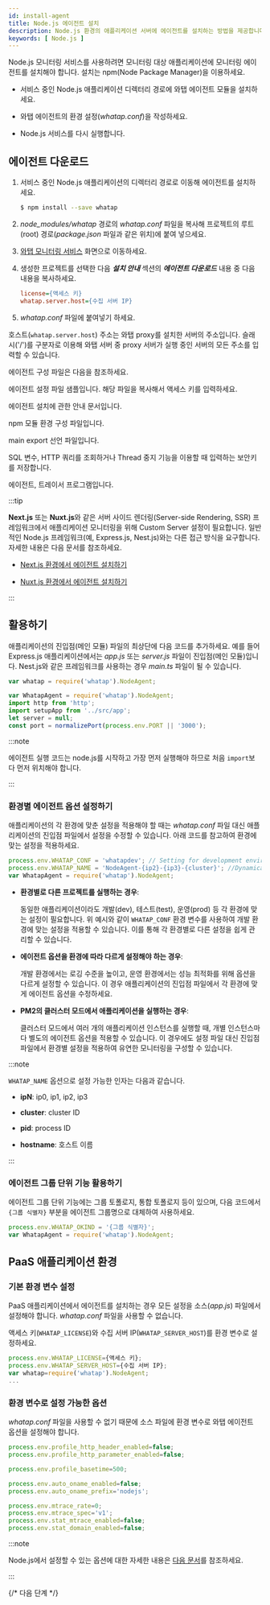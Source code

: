 ```yaml
---
id: install-agent
title: Node.js 에이전트 설치
description: Node.js 환경의 애플리케이션 서버에 에이전트를 설치하는 방법을 제공합니다.
keywords: [ Node.js ]
---
```




<Agentsignupguide />   

<Youtube ko="i8P8wrKgm40" en="i8P8wrKgm40" ja="i8P8wrKgm40" />

Node.js 모니터링 서비스를 사용하려면 모니터링 대상 애플리케이션에 모니터링 에이전트를 설치해야 합니다. 설치는 npm(Node Package Manager)을 이용하세요.

* 서비스 중인 Node.js 애플리케이션 디렉터리 경로에 와탭 에이전트 모듈을 설치하세요.

* 와탭 에이전트의 환경 설정(*whatap.conf*)을 작성하세요.

* Node.js 서비스를 다시 실행합니다.


<Createprojectv2 />


<Accesskeyv2 /> 

## 에이전트 다운로드

1. 서비스 중인 Node.js 애플리케이션의 디렉터리 경로로 이동해 에이전트를 설치하세요.

    ```bash
    $ npm install --save whatap
    ```

1. *node_modules/whatap* 경로의 *whatap.conf* 파일을 복사해 프로젝트의 루트(root) 경로(*package.json* 파일과 같은 위치)에 붙여 넣으세요.

1. [와탭 모니터링 서비스](https://service.whatap.io) 화면으로 이동하세요.

1. 생성한 프로젝트를 선택한 다음 ***설치 안내*** 섹션의 ***에이전트 다운로드*** 내용 중 다음 내용을 복사하세요.

    ```ini title='Example'
    license={액세스 키}
    whatap.server.host={수집 서버 IP}
    ```

1. *whatap.conf* 파일에 붙여넣기 하세요.

호스트(`whatap.server.host`) 주소는 와탭 proxy를 설치한 서버의 주소입니다. 슬래시('/')를 구분자로 이용해 와탭 서버 중 proxy 서버가 실행 중인 서버의 모든 주소를 입력할 수 있습니다.

에이전트 구성 파일은 다음을 참조하세요.

<Filetree name="whatap">

<FiletreeItem name="whatap.conf" type="file">에이전트 설정 파일 샘플입니다. 해당 파일을 복사해서 액세스 키를 입력하세요.</FiletreeItem>

<FiletreeItem name="README.md" type="file">에이전트 설치에 관한 안내 문서입니다.</FiletreeItem>

<FiletreeItem name="package.json" type="file">npm 모듈 환경 구성 파일입니다.</FiletreeItem>

<FiletreeItem name="index.js" type="file">main export 선언 파일입니다.</FiletreeItem>

<FiletreeItem name="paramkey.txt" type="file">SQL 변수, HTTP 쿼리를 조회하거나 Thread 중지 기능을 이용할 때 입력하는 보안키를 저장합니다.</FiletreeItem>

<FiletreeItem name="lib" type="folder">에이전트, 트레이서 프로그램입니다.</FiletreeItem>

</Filetree>

:::tip

**Next.js** 또는 **Nuxt.js**와 같은 서버 사이드 렌더링(Server-side Rendering, SSR) 프레임워크에서 애플리케이션 모니터링을 위해 Custom Server 설정이 필요합니다. 일반적인 Node.js 프레임워크(예, Express.js, Nest.js)와는 다른 접근 방식을 요구합니다. 자세한 내용은 다음 문서를 참조하세요.

* [Next.js 환경에서 에이전트 설치하기](install-agent-nextjs)

* [Nuxt.js 환경에서 에이전트 설치하기](install-agent-nuxtjs)

:::

## 활용하기

애플리케이션의 진입점(메인 모듈) 파일의 최상단에 다음 코드를 추가하세요. 예를 들어 Express.js 애플리케이션에서는 *app.js* 또는 *server.js* 파일이 진입점(메인 모듈)입니다. Nest.js와 같은 프레임워크를 사용하는 경우 *main.ts* 파일이 될 수 있습니다.

<Tabs groupId="javascript">

<TabItem value="commonjs" label="CommonJS">

```javascript title='CommonJS'
var whatap = require('whatap').NodeAgent;
```

</TabItem>

<TabItem value="ecmascript" label="ECMAScript Module(ESM)">

```javascript title="ECMAScript Module(ESM)"
var WhatapAgent = require('whatap').NodeAgent;
import http from 'http';
import setupApp from '../src/app';
let server = null;
const port = normalizePort(process.env.PORT || '3000');
```

:::note

에이전트 실행 코드는 node.js를 시작하고 가장 먼저 실행해야 하므로 처음 `import`보다 먼저 위치해야 합니다.

:::

</TabItem>

</Tabs>

###  환경별 에이전트 옵션 설정하기

애플리케이션의 각 환경에 맞춘 설정을 적용해야 할 때는 *whatap.conf* 파일 대신 애플리케이션의 진입점 파일에서 설정을 수정할 수 있습니다. 아래 코드를 참고하여 환경에 맞는 설정을 적용하세요.

```javascript
process.env.WHATAP_CONF = 'whatapdev'; // Setting for development environment
process.env.WHATAP_NAME = 'NodeAgent-{ip2}-{ip3}-{cluster}'; //Dynamically configure agent name with IP and cluster info
var WhatapAgent = require('whatap').NodeAgent;
```

* **환경별로 다른 프로젝트를 실행하는 경우**:

  동일한 애플리케이션이라도 개발(dev), 테스트(test), 운영(prod) 등 각 환경에 맞는 설정이 필요합니다. 위 예시와 같이 `WHATAP_CONF` 환경 변수를 사용하여 개발 환경에 맞는 설정을 적용할 수 있습니다. 이를 통해 각 환경별로 다른 설정을 쉽게 관리할 수 있습니다.

* **에이전트 옵션을 환경에 따라 다르게 설정해야 하는 경우**:

  개발 환경에서는 로깅 수준을 높이고, 운영 환경에서는 성능 최적화를 위해 옵션을 다르게 설정할 수 있습니다. 이 경우 애플리케이션의 진입점 파일에서 각 환경에 맞게 에이전트 옵션을 수정하세요.

* **PM2의 클러스터 모드에서 애플리케이션을 실행하는 경우**: 

  클러스터 모드에서 여러 개의 애플리케이션 인스턴스를 실행할 때, 개별 인스턴스마다 별도의 에이전트 옵션을 적용할 수 있습니다. 이 경우에도 설정 파일 대신 진입점 파일에서 환경별 설정을 적용하여 유연한 모니터링을 구성할 수 있습니다.

:::note

`WHATAP_NAME` 옵션으로 설정 가능한 인자는 다음과 같습니다.

* **ipN**: ip0, ip1, ip2, ip3

* **cluster**: cluster ID

* **pid**: process ID

* **hostname**: 호스트 이름

:::

### 에이전트 그룹 단위 기능 활용하기

에이전트 그룹 단위 기능에는 그룹 토폴로지, 통합 토폴로지 등이 있으며, 다음 코드에서 `{그룹 식별자}` 부분을 에이전트 그룹명으로 대체하여 사용하세요.

```javascript
process.env.WHATAP_OKIND = '{그룹 식별자}';
var WhatapAgent = require('whatap').NodeAgent;
```


## PaaS 애플리케이션 환경

### 기본 환경 변수 설정

PaaS 애플리케이션에서 에이전트를 설치하는 경우 모든 설정을 소스(*app.js*) 파일에서 설정해야 합니다. *whatap.conf* 파일을 사용할 수 없습니다.

액세스 키(`WHATAP_LICENSE`)와 수집 서버 IP(`WHATAP_SERVER_HOST`)를 환경 변수로 설정하세요.

```javascript title='app.js'
process.env.WHATAP_LICENSE={액세스 키};
process.env.WHATAP_SERVER_HOST={수집 서버 IP};
var whatap=require('whatap').NodeAgent;
...
```

### 환경 변수로 설정 가능한 옵션

*whatap.conf* 파일을 사용할 수 없기 때문에 소스 파일에 환경 변수로 와탭 에이전트 옵션을 설정해야 합니다.

```javascript title='app.js'
process.env.profile_http_header_enabled=false;
process.env.profile_http_parameter_enabled=false;

process.env.profile_basetime=500;

process.env.auto_oname_enabled=false;
process.env.auto_oname_prefix='nodejs';

process.env.mtrace_rate=0;
process.env.mtrace_spec='v1';
process.env.stat_mtrace_enabled=false;
process.env.stat_domain_enabled=false;
```

:::note

Node.js에서 설정할 수 있는 옵션에 대한 자세한 내용은 [다음 문서](set-agent)를 참조하세요.

:::

{/* 다음 단계 */}

<NextSteps />